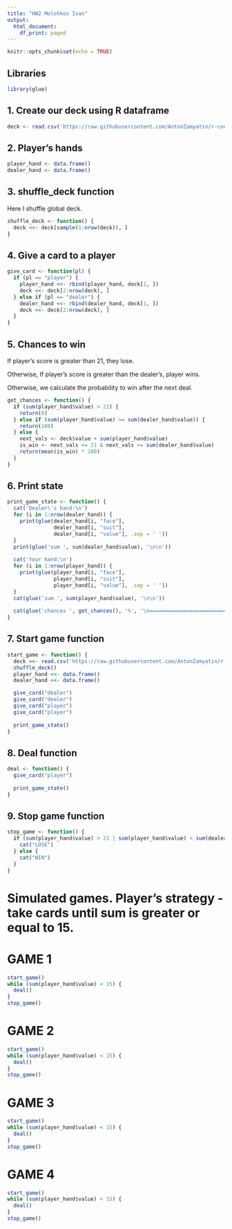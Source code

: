 ---
title: "HW2 Molotkov Ivan"
output:
  html_document:
    df_print: paged
---

```{r setup, warning=FALSE, message=FALSE}
knitr::opts_chunk$set(echo = TRUE)
```

## Libraries

```{r}
library(glue)
```

## 1. Create our deck using R dataframe

```{r}
deck <- read.csv('https://raw.githubusercontent.com/AntonZamyatin/r-course/main/HW2/deck.csv')
```

## 2. Player's hands

```{r}
player_hand <- data.frame()
dealer_hand <- data.frame()
```

## 3. shuffle_deck function

Here I shuffle global deck.

```{r}
shuffle_deck <- function() {
  deck <<- deck[sample(1:nrow(deck)), ]
}
```

## 4. Give a card to a player

```{r}
give_card <- function(pl) {
  if (pl == "player") {
    player_hand <<- rbind(player_hand, deck[1, ])
    deck <<- deck[2:nrow(deck), ]
  } else if (pl == "dealer") {
    dealer_hand <<- rbind(dealer_hand, deck[1, ])
    deck <<- deck[2:nrow(deck), ]
  }
}
```

## 5. Chances to win

If player's score is greater than 21, they lose.

Otherwise, If player's score is greater than the dealer's, player wins. 

Otherwise, we calculate the probability to win after the next deal.

```{r}
get_chances <- function() {
  if (sum(player_hand$value) > 21) {
    return(0)
  } else if (sum(player_hand$value) >= sum(dealer_hand$value)) {
    return(100)
  } else {
    next_vals <- deck$value + sum(player_hand$value)
    is_win <- next_vals <= 21 & next_vals >= sum(dealer_hand$value)
    return(mean(is_win) * 100)
  }
}
```

## 6. Print state

```{r}
print_game_state <- function() {
  cat('Dealer\'s hand:\n')
  for (i in 1:nrow(dealer_hand)) {
    print(glue(dealer_hand[i, "face"], 
               dealer_hand[i, "suit"], 
               dealer_hand[i, "value"], .sep = ' '))
  }
  print(glue('sum ', sum(dealer_hand$value), '\n\n'))
  
  cat('Your hand:\n')
  for (i in 1:nrow(player_hand)) {
    print(glue(player_hand[i, "face"], 
               player_hand[i, "suit"], 
               player_hand[i, "value"], .sep = ' '))
  }
  cat(glue('sum ', sum(player_hand$value), '\n\n'))
  
  cat(glue('chances ', get_chances(), '%', '\n================================\n\n\n'))
}

```


## 7. Start game function

```{r}
start_game <- function() {
  deck <<- read.csv('https://raw.githubusercontent.com/AntonZamyatin/r-course/main/HW2/deck.csv')
  shuffle_deck()
  player_hand <<- data.frame()
  dealer_hand <<- data.frame()

  give_card("dealer")
  give_card("dealer")
  give_card("player")
  give_card("player")
  
  print_game_state()
}
```

## 8. Deal function

```{r}
deal <- function() {
  give_card("player")
  
  print_game_state()
}
```

## 9. Stop game function

```{r}
stop_game <- function() {
  if (sum(player_hand$value) > 21 | sum(player_hand$value) < sum(dealer_hand$value)) {
    cat("LOSE")
  } else {
    cat("WIN")
  }
}
```

# Simulated games. Player's strategy - take cards until sum is greater or equal to 15.

# GAME 1
```{r}
start_game()
while (sum(player_hand$value) < 15) {
  deal()
}
stop_game()
```

# GAME 2
```{r}
start_game()
while (sum(player_hand$value) < 15) {
  deal()
}
stop_game()
```

# GAME 3
```{r}
start_game()
while (sum(player_hand$value) < 15) {
  deal()
}
stop_game()
```

# GAME 4
```{r}
start_game()
while (sum(player_hand$value) < 15) {
  deal()
}
stop_game()
```
